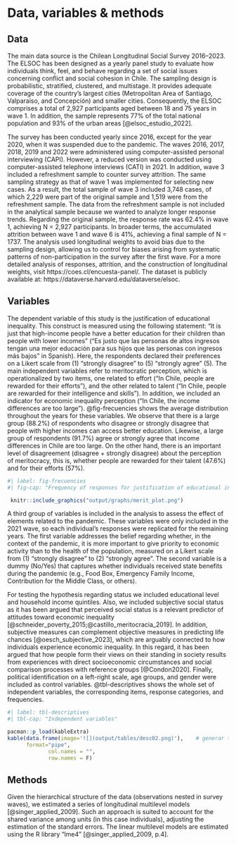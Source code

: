 
#  Data, variables & methods

## Data

The main data source is the Chilean Longitudinal Social Survey 2016–2023. The ELSOC has been designed as a yearly panel study to evaluate how individuals think, feel, and behave regarding a set of social issues concerning conflict and social cohesion in Chile. The sampling design is probabilistic, stratified, clustered, and multistage. It provides adequate coverage of the country's largest cities (Metropolitan Area of Santiago, Valparaíso, and Concepción) and smaller cities. Consequently, the ELSOC comprises a total of 2,927 participants aged between 18 and 75 years in wave 1. In addition, the sample represents 77% of the total national population and 93% of the urban areas [@elsoc_estudio_2022].

The survey has been conducted yearly since 2016, except for the year 2020, when it was suspended due to the pandemic. The waves 2016, 2017, 2018, 2019 and 2022 were administered using computer-assisted personal interviewing (CAPI). However, a reduced version was conducted using computer-assisted telephone interviews (CATI) in 2021. In addition, wave 3 included a refreshment sample to counter survey attrition. The same sampling strategy as that of wave 1 was implemented for selecting new cases. As a result, the total sample of wave 3 included 3,748 cases, of which 2,229 were part of the original sample and 1,519 were from the refreshment sample. The data from the refreshment sample is not included in the analytical sample because we wanted to analyze longer response trends. Regarding the original sample, the response rate was 62.4% in wave 1, achieving N = 2,927 participants. In broader terms, the accumulated attrition between wave 1 and wave 6 is 41%, achieving a final sample of N = 1737. The analysis used longitudinal weights to avoid bias due to the sampling design, allowing us to control for biases arising from systematic patterns of non-participation in the survey after the first wave. For a more detailed analysis of responses, attrition, and the construction of longitudinal weights, visit https://coes.cl/encuesta-panel/. The dataset is publicly available at: https://dataverse.harvard.edu/dataverse/elsoc. 

## Variables

The dependent variable of this study is the justification of educational inequality. This construct is measured using the following statement: "It is just that high-income people have a better education for their children than people with lower incomes" ("Es justo que las personas de altos ingresos tengan una mejor educación para sus hijos que las personas con ingresos más bajos" in Spanish). Here, the respondents declared their preferences on a Likert scale from (1) "strongly disagree" to (5) “strongly agree” (5). The main independent variables refer to meritocratic perception, which is operationalized by two items, one related to effort ("In Chile, people are rewarded for their efforts"), and the other related to talent ("In Chile, people are rewarded for their intelligence and skills"). In addition, we included an indicator for economic inequality perception ("In Chile, the income differences are too large"). @fig-frecuencies shows the average distribution throughout the years for these variables. We observe that there is a large group (88.2%) of respondents who disagree or strongly disagree that people with higher incomes can access better education. Likewise, a large group of respondents (91.7%) agree or strongly agree that income differences in Chile are too large. On the other hand, there is an important level of disagreement (disagree + strongly disagree) about the perception of meritocracy, this is, whether people are rewarded for their talent (47.6%) and for their efforts (57%).

```r
#| label: fig-frecuencies
#| fig-cap: "Frequency of responses for justification of educational inequality, perception of inequality, and perception of meritocracy for all the years analyzed"

 knitr::include_graphics("output/graphs/merit_plot.png")
```

A third group of variables is included in the analysis to assess the effect of elements related to the pandemic. These variables were only included in the 2021 wave, so each individual's responses were replicated for the remaining years. The first variable addresses the belief regarding whether, in the context of the pandemic, it is more important to give priority to economic activity than to the health of the population, measured on a Likert scale from (1) "strongly disagree" to (2) "strongly agree". The second variable is a dummy (No/Yes) that captures whether individuals received state benefits during the pandemic (e.g., Food Box, Emergency Family Income, Contribution for the Middle Class, or others).

For testing the hypothesis regarding status we included educational level and household income quintiles. Also, we included subjective social status as it has been argued that perceived social status is a relevant predictor of attitudes toward economic inequality [@schneider_poverty_2015;@castillo_meritocracia_2019]. In addition, subjective measures can complement objective measures in predicting life chances [@oesch_subjective_2023], which are arguably connected to how individuals experience economic inequality. In this regard, it has been argued that how people form their views on their standing in society results from experiences with direct socioeconomic circumstances and social comparison processes with reference groups [@Condon2020]. Finally, political identification on a left-right scale, age groups, and gender were included as control variables. @tbl-descriptives shows the whole set of independent variables, the corresponding items,  response categories, and frequencies.

```r
#| label: tbl-descriptives
#| tbl-cap: "Independent variables"

pacman::p_load(kableExtra)
kable(data.frame(image='![](output/tables/desc02.png)'),    # generar tabla
      format="pipe",
             col.names = "",
             row.names = F)
```


## Methods

Given the hierarchical structure of the data (observations nested in survey waves), we estimated a series of longitudinal multilevel models [@singer_applied_2009]. Such an approach is suited to account for the shared variance among units (in this case individuals), adjusting the estimation of the standard errors. The linear multilevel models are estimated using the R library "lme4" [@singer_applied_2009, p.4].

